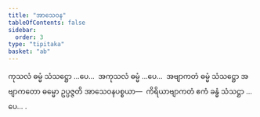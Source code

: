 ```yaml
---
title: "အာသေဝန"
tableOfContents: false
sidebar:
  order: 3
type: "tipitaka"
basket: "ab"
---
```



<DynamicBreadcrumb />

<Division number="205">

<Paragraph number="701">
ကုသလံ ဓမ္မံ သံသဋ္ဌော …ပေ…  အကုသလံ ဓမ္မံ …ပေ…  အဗျာကတံ ဓမ္မံ သံသဋ္ဌော အဗျာကတော ဓမ္မော ဥပ္ပဇ္ဇတိ အာသေဝနပစ္စယာ—  ကိရိယာဗျာကတံ ဧကံ ခန္ဓံ သံသဋ္ဌာ …ပေ… .
</Paragraph>
</Division>